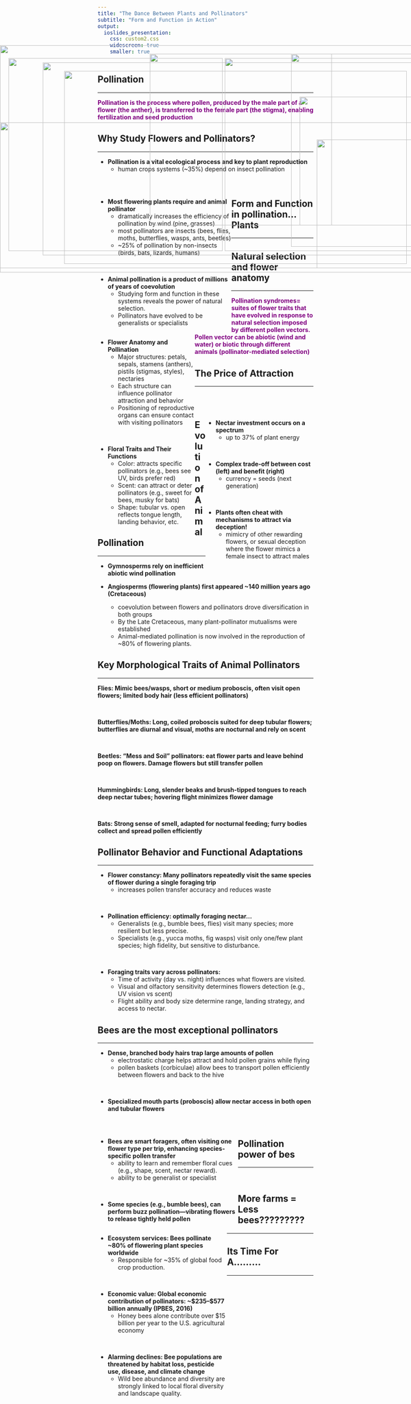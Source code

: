 ```yaml
---
title: "The Dance Between Plants and Pollinators"
subtitle: "Form and Function in Action"
output: 
  ioslides_presentation:
    css: custom2.css
    widescreen: true
    smaller: true
---
```


## Pollination
<hr>
<span style="color:purple">**Pollination is the process where pollen, produced by the male part of a flower (the anther), is transferred to the female part (the stigma), enabling fertilization and seed production**</span>

<IMG STYLE="position:absolute; TOP:200px; LEFT:100px; WIDTH:900px; HEIGHT:450px" SRC="images/pollination.jpg">

## Why Study Flowers and Pollinators?
<hr>

* **Pollination is a vital ecological process and key to plant reproduction**
    + human crops systems (~35%) depend on insect pollination
    
<br/>


<div style="float: left; width: 62%;">

* **Most flowering plants require and animal pollinator**
    + dramatically increases the efficiency of pollination by wind (pine, grasses)
    + most pollinators are insects (bees, flies, moths, butterflies, wasps, ants, beetles)
    + ~25% of pollination by non-insects (birds, bats, lizards, humans)

<br/>

* **Animal pollination is a product of millions of years of coevolution**
    + Studying form and function in these systems reveals the power of natural selection.
    + Pollinators have evolved to be generalists or specialists

</div>

<IMG STYLE="position:absolute; TOP:280px; LEFT:700px; WIDTH:350px; HEIGHT:300px" SRC="images/pollinator.jpg">

## Form and Function in pollination...Plants
<hr>

<div style="float: left; width: 45%;">

* **Flower Anatomy and Pollination**
    + Major structures: petals, sepals, stamens (anthers), pistils (stigmas, styles), nectaries
    + Each structure can influence pollinator attraction and behavior
    + Positioning of reproductive organs can ensure contact with visiting pollinators

<br/> 

* **Floral Traits and Their Functions**
    + Color: attracts specific pollinators (e.g., bees see UV, birds prefer red)
    + Scent: can attract or deter pollinators (e.g., sweet for bees, musky for bats)
    + Shape: tubular vs. open reflects tongue length, landing behavior, etc.
    
</div>

<IMG STYLE="position:absolute; TOP:190px; LEFT:525px; WIDTH:575px; HEIGHT:450px" SRC="images/pollination2.png">

## Natural selection and flower anatomy
<hr>
<span style="color:purple">**Pollination syndromes=  suites of flower traits that have evolved in response to natural selection imposed by different pollen vectors. Pollen vector can be abiotic (wind and water) or biotic through different animals (pollinator-mediated selection)**</span>

<IMG STYLE="position:absolute; TOP:220px; LEFT:150px; WIDTH:800px; HEIGHT:450px" SRC="images/pollinatorsyndrome.png">

## The Price of Attraction
<hr>
<br/>
<br/>

<IMG STYLE="position:absolute; TOP:190px; LEFT:20px; WIDTH:500px; HEIGHT:450px" SRC="images/cheat.jpg">

<div style="float: right; width: 50%;">

* **Nectar investment occurs on a spectrum**
    + up to 37% of plant energy

<br/>

* **Complex trade-off between cost (left) and benefit (right)**
    + currency = seeds (next generation)

<br/>

* **Plants often cheat with mechanisms to attract via deception!**
    + mimicry of other rewarding flowers, or sexual deception where the flower mimics a female insect to attract males

</div>

## Evolution of Animal Pollination
<hr>

- **Gymnosperms rely on inefficient abiotic wind pollination**
<br/>

- **Angiosperms (flowering plants) first appeared ~140 million years ago (Cretaceous)**
    + coevolution between flowers and pollinators drove diversification in both groups
    + By the Late Cretaceous, many plant-pollinator mutualisms were established
    + Animal-mediated pollination is now involved in the reproduction of ~80% of flowering plants.

<IMG STYLE="position:absolute; TOP:340px; LEFT:0px; WIDTH:1100px; HEIGHT:350px" SRC="images/radiation.jpg">

## Key Morphological Traits of Animal Pollinators
<hr>

**Flies: Mimic bees/wasps, short or medium proboscis, often visit open flowers; limited body hair (less efficient pollinators)**

<br/>

**Butterflies/Moths: Long, coiled proboscis suited for deep tubular flowers; butterflies are diurnal and visual, moths are nocturnal and rely on scent**

<br/>

**Beetles: “Mess and Soil” pollinators: eat flower parts and leave behind poop on flowers. Damage flowers but still transfer pollen**

<br/>

**Hummingbirds: Long, slender beaks and brush-tipped tongues to reach deep nectar tubes; hovering flight minimizes flower damage**

<br/>

**Bats: Strong sense of smell, adapted for nocturnal feeding; furry bodies collect and spread pollen efficiently**

## Pollinator Behavior and Functional Adaptations
<hr>

- **Flower constancy: Many pollinators repeatedly visit the same species of flower during a single foraging trip**
    + increases pollen transfer accuracy and reduces waste

<br/>

- **Pollination efficiency: optimally foraging nectar...**
    + Generalists (e.g., bumble bees, flies) visit many species; more resilient but less precise.
    + Specialists (e.g., yucca moths, fig wasps) visit only one/few plant species; high fidelity, but sensitive to disturbance.

<br/>

- **Foraging traits vary across pollinators:**
    + Time of activity (day vs. night) influences what flowers are visited.
    + Visual and olfactory sensitivity determines flowers detection (e.g., UV vision vs scent)
    + Flight ability and body size determine range, landing strategy, and access to nectar.

## Bees are the most exceptional pollinators
<hr>

- **Dense, branched body hairs trap large amounts of pollen**
    + electrostatic charge helps attract and hold pollen grains while flying
    + pollen baskets (corbiculae) allow bees to transport pollen efficiently between flowers and back to the hive
    
<br/>

- **Specialized mouth parts (proboscis) allow nectar access in both open and tubular flowers**

<br/>


<div style="float: left; width: 65%;">

- **Bees are smart foragers, often visiting one flower type per trip, enhancing species-specific pollen transfer**
    + ability to learn and remember floral cues (e.g., shape, scent, nectar reward).
    + ability to be generalist or specialist
    
<br/>

- **Some species (e.g., bumble bees), can perform buzz pollination—vibrating flowers to release tightly held pollen**

</div>

<IMG STYLE="position:absolute; TOP:380px; LEFT:740px; WIDTH:300px; HEIGHT:300px" SRC="images/pollenbasket.jpg">

## Pollination power of bes
<hr>
<br/>

<div style="float: left; width: 60%;">

- **Ecosystem services: Bees pollinate ~80% of flowering plant species worldwide**
    + Responsible for ~35% of global food crop production.

<br/>

- **Economic value: Global economic contribution of pollinators: ~$235–$577 billion annually (IPBES, 2016)**
    + Honey bees alone contribute over $15 billion per year to the U.S. agricultural economy

<br/>

- **Alarming declines: Bee populations are threatened by habitat loss, pesticide use, disease, and climate change**
    + Wild bee abundance and diversity are strongly linked to local floral diversity and landscape quality.

</div>

<IMG STYLE="position:absolute; TOP:180px; LEFT:680px; WIDTH:400px; HEIGHT:450px" SRC="images/topten.png">

## More farms = Less bees?????????
<hr>

<IMG STYLE="position:absolute; TOP:160px; LEFT:0px; WIDTH:1100px; HEIGHT:520px" SRC="images/cropsimple.jpg">

## Its Time For A.........
<hr>

<IMG STYLE="position:absolute; TOP:180px; LEFT:350px; WIDTH:425px; HEIGHT:400px" SRC="images/sidequest.png">


